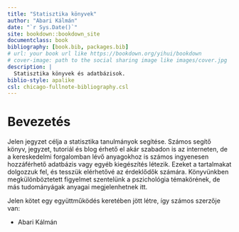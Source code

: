 ```yaml
--- 
title: "Statisztika könyvek"
author: "Abari Kálmán"
date: "`r Sys.Date()`"
site: bookdown::bookdown_site
documentclass: book
bibliography: [book.bib, packages.bib]
# url: your book url like https://bookdown.org/yihui/bookdown
# cover-image: path to the social sharing image like images/cover.jpg
description: |
  Statisztika könyvek és adatbázisok.
biblio-style: apalike
csl: chicago-fullnote-bibliography.csl
---
```


# Bevezetés

Jelen jegyzet célja a statisztika tanulmányok segítése. Számos segítő könyv, jegyzet, tutoriál és blog érhető el akár szabadon is az interneten, de a kereskedelmi forgalomban lévő anyagokhoz is számos ingyenesen hozzáférhető adatbázis vagy egyéb kiegészítés létezik. Ezeket a tartalmakat dolgozzuk fel, és tesszük elérhetővé az érdeklődők számára. Könyvünkben megkülönböztetett figyelmet szentelünk a pszichológia témakörének, de más tudományágak anyagai megjelenhetnek itt.

Jelen kötet egy együttműködés keretében jött létre, így számos szerzője van:

* Abari Kálmán

